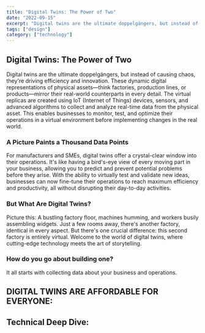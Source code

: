 ---
title: "Digital Twins: The Power of Two"
date: "2022-09-15"
excerpt: "Digital twins are the ultimate doppelgängers, but instead of causing chaos, they're driving efficiency and innovation. These dynamic digital representations of physical assets—think factories, production lines, or products—mirror their real-world counterparts in every detail. The virtual replicas are created using IoT (Internet of Things) devices, sensors, and advanced algorithms to collect and analyze real-time data from the physical asset."
tags: ["design"]
category: ["technology"]
---

## Digital Twins: The Power of Two


Digital twins are the ultimate doppelgängers, but instead of causing chaos, they're driving efficiency and innovation. These dynamic digital representations of physical assets—think factories, production lines, or products—mirror their real-world counterparts in every detail. The virtual replicas are created using IoT (Internet of Things) devices, sensors, and advanced algorithms to collect and analyze real-time data from the physical asset.
 This enables businesses to monitor, test, and optimize their operations in a virtual environment before implementing changes in the real world.

 ### A Picture Paints a Thousand Data Points

 For manufacturers and SMEs, digital twins offer a crystal-clear window into their operations. It's like having a bird's-eye view of every moving part in your business, allowing you to predict and prevent potential problems before they arise. With the ability to virtually test and validate new ideas, businesses can now fine-tune their operations to reach maximum efficiency and productivity, all without disrupting their day-to-day activities.

 ### But What Are Digital Twins?

 Picture this: A bustling factory floor, machines humming, and workers busily assembling widgets. Just a few rooms away, there's another factory, identical in every aspect. But there's one crucial difference: this second factory is entirely virtual. Welcome to the world of digital twins, where cutting-edge technology meets the art of storytelling.

 ### How do you go about building one? 
 It all starts with collecting data about your business and operations. 

 ## DIGITAL TWINS ARE AFFORDABLE FOR EVERYONE:  


## Technical Deep Dive: 
